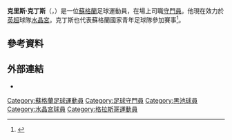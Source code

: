 '''克里斯·克丁斯'''（'''{{lang-en|Chris Kettings}}'''，{{bd|1992年|10月25日||}}）是一位[[蘇格蘭|蘇格蘭]]足球運動員，在場上司職[[守門員|守門員]]。他現在效力於[[英格蘭足球超級聯賽|英超]]球隊[[水晶宮足球俱樂部|水晶宮]]。克丁斯也代表蘇格蘭國家青年足球隊參加賽事<ref name="Profiles U19">{{Cite web
| title = Profiles
| url = http://www.scottishfa.co.uk/football_player_profile.cfm?page=2492&playerID=115503&squadID=9
| publisher = Scottish Football Association
| accessdate = 15 June 2013
| archive-date = 2016-08-07
| archive-url = https://web.archive.org/web/20160807094529/http://www.scottishfa.co.uk/football_player_profile.cfm?page=2492&playerID=115503&squadID=9
| dead-url = no
}}</ref>。
==參考資料==
{{Reflist}}

==外部連結==
{{commons category|Chris Kettings}}
*{{soccerbase|58366}}

<!--{{水晶宮球員名單}}-->

{{DEFAULTSORT:Kettings, Chris}}
[[Category:蘇格蘭足球運動員|Category:蘇格蘭足球運動員]]
[[Category:足球守門員|Category:足球守門員]]
[[Category:黑池球員|Category:黑池球員]] 
[[Category:水晶宮球員|Category:水晶宮球員]]
[[Category:格拉斯哥運動員|Category:格拉斯哥運動員]]